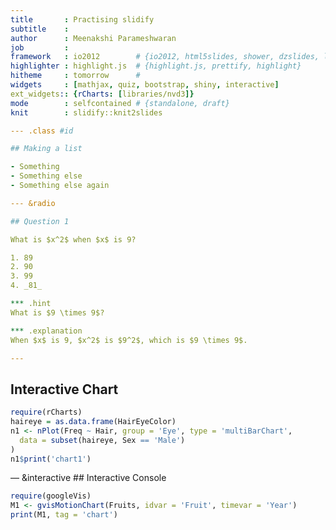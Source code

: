 ```yaml
---
title       : Practising slidify    
subtitle    : 
author      : Meenakshi Parameshwaran
job         : 
framework   : io2012        # {io2012, html5slides, shower, dzslides, landslide, Slidy ...}
highlighter : highlight.js  # {highlight.js, prettify, highlight}
hitheme     : tomorrow      # 
widgets     : [mathjax, quiz, bootstrap, shiny, interactive]
ext_widgets:: {rCharts: [libraries/nvd3]}
mode        : selfcontained # {standalone, draft}
knit        : slidify::knit2slides

--- .class #id 

## Making a list

- Something
- Something else
- Something else again

--- &radio

## Question 1

What is $x^2$ when $x$ is 9?

1. 89
2. 90
3. 99
4. _81_

*** .hint 
What is $9 \times 9$?

*** .explanation 
When $x$ is 9, $x^2$ is $9^2$, which is $9 \times 9$.

---
```


## Interactive Chart

```r
require(rCharts)
haireye = as.data.frame(HairEyeColor)
n1 <- nPlot(Freq ~ Hair, group = 'Eye', type = 'multiBarChart',
  data = subset(haireye, Sex == 'Male')
)
n1$print('chart1')
```

--- &interactive
## Interactive Console

```r
require(googleVis)
M1 <- gvisMotionChart(Fruits, idvar = 'Fruit', timevar = 'Year')
print(M1, tag = 'chart')
```



